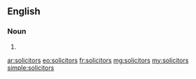==English==

===Noun===
{{head|en}}

# {{plural of|solicitor}}

[[ar:solicitors]]
[[eo:solicitors]]
[[fr:solicitors]]
[[mg:solicitors]]
[[my:solicitors]]
[[simple:solicitors]]